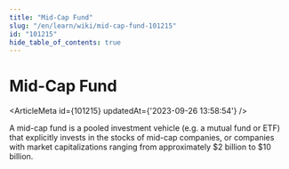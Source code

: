 ```yaml
---
title: "Mid-Cap Fund"
slug: "/en/learn/wiki/mid-cap-fund-101215"
id: "101215"
hide_table_of_contents: true
---
```



# Mid-Cap Fund

<ArticleMeta id={101215} updatedAt={'2023-09-26 13:58:54'} />
<div className='border-solid border-b border-t-0 my-4 border-[var(--ifm-color-gray-300)]' />

A mid-cap fund is a pooled investment vehicle (e.g. a mutual fund or ETF) that explicitly invests in the stocks of mid-cap companies, or companies with market capitalizations ranging from approximately $2 billion to $10 billion.
